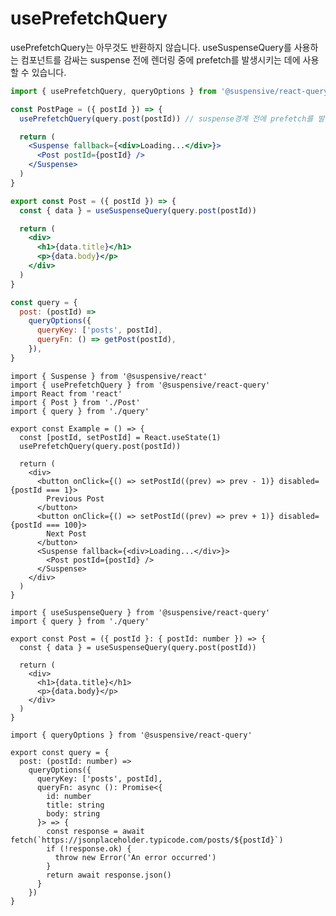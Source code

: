 
# usePrefetchQuery

usePrefetchQuery는 아무것도 반환하지 않습니다. useSuspenseQuery를 사용하는 컴포넌트를 감싸는 suspense 전에 렌더링 중에 prefetch를 발생시키는 데에 사용할 수 있습니다.

```jsx /usePrefetchQuery/
import { usePrefetchQuery, queryOptions } from '@suspensive/react-query'

const PostPage = ({ postId }) => {
  usePrefetchQuery(query.post(postId)) // suspense경계 전에 prefetch를 발생 시키는 데에 사용합니다

  return (
    <Suspense fallback={<div>Loading...</div>}>
      <Post postId={postId} />
    </Suspense>
  )
}

export const Post = ({ postId }) => {
  const { data } = useSuspenseQuery(query.post(postId))

  return (
    <div>
      <h1>{data.title}</h1>
      <p>{data.body}</p>
    </div>
  )
}

const query = {
  post: (postId) =>
    queryOptions({
      queryKey: ['posts', postId],
      queryFn: () => getPost(postId),
    }),
}
```

<Sandpack>

```tsx Example.tsx active
import { Suspense } from '@suspensive/react'
import { usePrefetchQuery } from '@suspensive/react-query'
import React from 'react'
import { Post } from './Post'
import { query } from './query'

export const Example = () => {
  const [postId, setPostId] = React.useState(1)
  usePrefetchQuery(query.post(postId))

  return (
    <div>
      <button onClick={() => setPostId((prev) => prev - 1)} disabled={postId === 1}>
        Previous Post
      </button>
      <button onClick={() => setPostId((prev) => prev + 1)} disabled={postId === 100}>
        Next Post
      </button>
      <Suspense fallback={<div>Loading...</div>}>
        <Post postId={postId} />
      </Suspense>
    </div>
  )
}
```

```tsx Post.tsx
import { useSuspenseQuery } from '@suspensive/react-query'
import { query } from './query'

export const Post = ({ postId }: { postId: number }) => {
  const { data } = useSuspenseQuery(query.post(postId))

  return (
    <div>
      <h1>{data.title}</h1>
      <p>{data.body}</p>
    </div>
  )
}
```

```tsx /query.ts
import { queryOptions } from '@suspensive/react-query'

export const query = {
  post: (postId: number) =>
    queryOptions({
      queryKey: ['posts', postId],
      queryFn: async (): Promise<{
        id: number
        title: string
        body: string
      }> => {
        const response = await fetch(`https://jsonplaceholder.typicode.com/posts/${postId}`)
        if (!response.ok) {
          throw new Error('An error occurred')
        }
        return await response.json()
      }
    })
}
```

</Sandpack>
